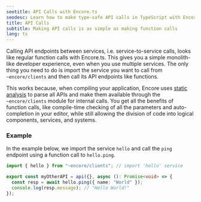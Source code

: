 ```yaml
---
seotitle: API Calls with Encore.ts
seodesc: Learn how to make type-safe API calls in TypeScript with Encore.ts
title: API Calls
subtitle: Making API calls is as simple as making function calls
lang: ts
---
```


Calling API endpoints between services, i.e. service-to-service calls, looks like regular function calls with Encore.ts. This gives you a simple monolith-like developer experience, even when you use multiple services.
The only thing you need to do is import the service you want to call from `~encore/clients` and then call its API endpoints like functions.

This works because, when compiling your application, Encore uses [static analysis](/docs/ts/concepts/application-model) to parse all APIs and make them available through the `~encore/clients` module for internal calls.
You get all the benefits of function calls, like compile-time checking of all the parameters and auto-completion in your editor, while still allowing the division of code into logical components, services, and systems.

### Example

In the example below, we import the service `hello` and call the `ping` endpoint using a function call to `hello.ping`.

```typescript
import { hello } from "~encore/clients"; // import 'hello' service

export const myOtherAPI = api({}, async (): Promise<void> => {
  const resp = await hello.ping({ name: "World" });
  console.log(resp.message); // "Hello World!"
});
```

<GitHubLink
    href="https://github.com/encoredev/examples/tree/main/ts/simple-event-driven"
    desc="Simple microservices example application with service-to-service API calls."
/>

